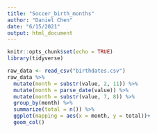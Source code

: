 ```yaml
---
title: "Soccer_birth_months"
author: "Daniel Chen"
date: "6/15/2021"
output: html_document
---
```


```r
knitr::opts_chunk$set(echo = TRUE)
library(tidyverse)
```

```r
raw_data <- read_csv("birthdates.csv")
raw_data %>% 
  mutate(month = substr(value, 2, 11)) %>% 
  mutate(month = parse_date(value)) %>% 
  mutate(month = substr(value, 7, 8)) %>% 
  group_by(month) %>% 
  summarize(total = n()) %>% 
  ggplot(mapping = aes(x = month, y = total))+
  geom_col()
```



